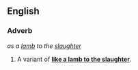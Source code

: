 ==English==
===Adverb===
''as a [[lamb]] to the [[slaughter]]''

#A variant of '''[[like a lamb to the slaughter]]'''.